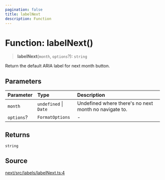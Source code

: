 ```yaml
---
pagination: false
title: labelNext
description: Function
---
```


# Function: labelNext()

> **labelNext**(`month`, `options`?): `string`

Return the default ARIA label for next month button.

## Parameters

| Parameter | Type | Description |
| :------ | :------ | :------ |
| `month` | `undefined` \| `Date` | Undefined where there's no next month no navigate to. |
| `options`? | `FormatOptions` | - |

## Returns

`string`

## Source

[next/src/labels/labelNext.ts:4](https://github.com/gpbl/react-day-picker/blob/575f9be39/next/src/labels/labelNext.ts#L4)
